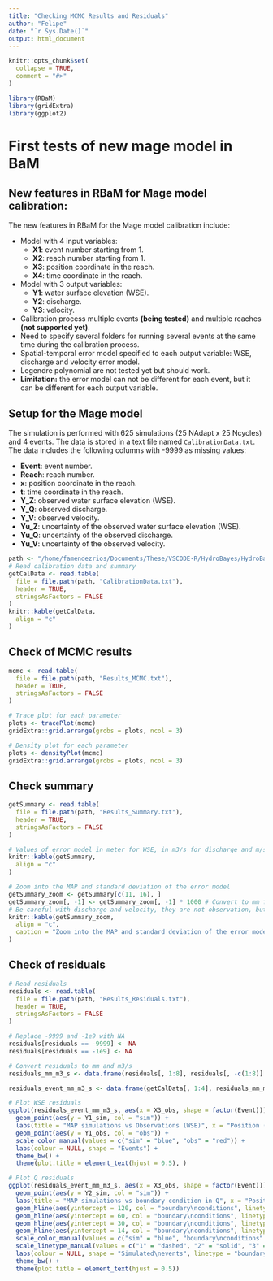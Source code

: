 ```yaml
---
title: "Checking MCMC Results and Residuals"
author: "Felipe"
date: "`r Sys.Date()`"
output: html_document
---
```


```r
knitr::opts_chunk$set(
  collapse = TRUE,
  comment = "#>"
)
```
```r
library(RBaM)
library(gridExtra)
library(ggplot2)
```
# First tests of new mage model in BaM

## New features in RBaM for Mage model calibration:

The new features in RBaM for the Mage model calibration include:

- Model with 4 input variables:
  - **X1**: event number starting from 1.
  - **X2**: reach number starting from 1.
  - **X3**: position coordinate in the reach.
  - **X4**: time coordinate in the reach.
- Model with 3 output variables:
  - **Y1**: water surface elevation (WSE).
  - **Y2**: discharge.
  - **Y3**: velocity. 
- Calibration process multiple events **(being tested)** and multiple reaches **(not supported yet)**.
- Need to specify several folders for running several events at the same time during the calibration process.
- Spatial-temporal error model specified to each output variable: WSE, discharge and velocity error model.
- Legendre polynomial are not tested yet but should work.
- **Limitation:** the error model can not be different for each event, but it can be different for each output variable.

## Setup for the Mage model

The simulation is performed with 625 simulations (25 NAdapt x 25 Ncycles) and 4 events. The data is stored in a text file named `CalibrationData.txt`. The data includes the following columns with -9999 as missing values:

- **Event**: event number.
- **Reach**: reach number.
- **x**: position coordinate in the reach.
- **t**: time coordinate in the reach.
- **Y_Z**: observed water surface elevation (WSE).
- **Y_Q**: observed discharge.
- **Y_V**: observed velocity.
- **Yu_Z**: uncertainty of the observed water surface elevation (WSE).
- **Yu_Q**: uncertainty of the observed discharge.
- **Yu_V**: uncertainty of the observed velocity.


```r
path <- "/home/famendezrios/Documents/These/VSCODE-R/HydroBayes/HydroBayes_git/Development/New_features_Ben/"
# Read calibration data and summary
getCalData <- read.table(
  file = file.path(path, "CalibrationData.txt"),
  header = TRUE,
  stringsAsFactors = FALSE
)
knitr::kable(getCalData,
  align = "c"
)
```

## Check of MCMC results 
```r
mcmc <- read.table(
  file = file.path(path, "Results_MCMC.txt"),
  header = TRUE,
  stringsAsFactors = FALSE
)

# Trace plot for each parameter
plots <- tracePlot(mcmc)
gridExtra::grid.arrange(grobs = plots, ncol = 3)

# Density plot for each parameter
plots <- densityPlot(mcmc)
gridExtra::grid.arrange(grobs = plots, ncol = 3)
```

## Check summary

```r
getSummary <- read.table(
  file = file.path(path, "Results_Summary.txt"),
  header = TRUE,
  stringsAsFactors = FALSE
)

# Values of error model in meter for WSE, in m3/s for discharge and m/s for velocity.
knitr::kable(getSummary,
  align = "c"
)

# Zoom into the MAP and standard deviation of the error model
getSummary_zoom <- getSummary[c(11, 16), ]
getSummary_zoom[, -1] <- getSummary_zoom[, -1] * 1000 # Convert to mm for WSE and LPS for discharge, and mm/s for velocity
# Be careful with discharge and velocity, they are not observation, but only simulated values.
knitr::kable(getSummary_zoom,
  align = "c",
  caption = "Zoom into the MAP and standard deviation of the error model: WSE in mm, discharge in L/s and velocity in mm/s."
)
```


## Check of residuals

```r
# Read residuals
residuals <- read.table(
  file = file.path(path, "Results_Residuals.txt"),
  header = TRUE,
  stringsAsFactors = FALSE
)

# Replace -9999 and -1e9 with NA
residuals[residuals == -9999] <- NA
residuals[residuals == -1e9] <- NA

# Convert residuals to mm and m3/s
residuals_mm_m3_s <- data.frame(residuals[, 1:8], residuals[, -c(1:8)] * 1000)

residuals_event_mm_m3_s <- data.frame(getCalData[, 1:4], residuals_mm_m3_s)

# Plot WSE residuals
ggplot(residuals_event_mm_m3_s, aes(x = X3_obs, shape = factor(Event))) +
  geom_point(aes(y = Y1_sim, col = "sim")) +
  labs(title = "MAP simulations vs Observations (WSE)", x = "Position (m)", y = "Water surface elevation (mm)") +
  geom_point(aes(y = Y1_obs, col = "obs")) +
  scale_color_manual(values = c("sim" = "blue", "obs" = "red")) +
  labs(colour = NULL, shape = "Events") +
  theme_bw() +
  theme(plot.title = element_text(hjust = 0.5), )

# Plot Q residuals
ggplot(residuals_event_mm_m3_s, aes(x = X3_obs, shape = factor(Event))) +
  geom_point(aes(y = Y2_sim, col = "sim")) +
  labs(title = "MAP simulations vs boundary condition in Q", x = "Position (m)", y = "Q (L/s)") +
  geom_hline(aes(yintercept = 120, col = "boundary\nconditions", linetype = "1")) +
  geom_hline(aes(yintercept = 60, col = "boundary\nconditions", linetype = "2")) +
  geom_hline(aes(yintercept = 30, col = "boundary\nconditions", linetype = "3")) +
  geom_hline(aes(yintercept = 14, col = "boundary\nconditions", linetype = "4")) +
  scale_color_manual(values = c("sim" = "blue", "boundary\nconditions" = "red")) +
  scale_linetype_manual(values = c("1" = "dashed", "2" = "solid", "3" = "dotted", "4" = "twodash")) +
  labs(colour = NULL, shape = "Simulated\nevents", linetype = "boundary\ncondition\nevents") +
  theme_bw() +
  theme(plot.title = element_text(hjust = 0.5))
```